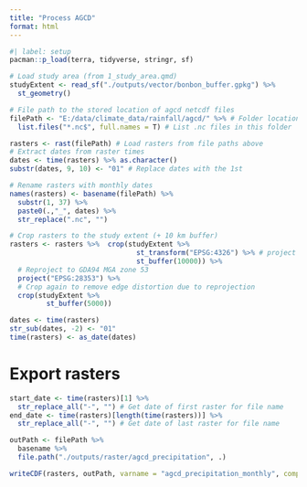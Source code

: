 ```yaml
---
title: "Process AGCD"
format: html
---
```


```r
#| label: setup
pacman::p_load(terra, tidyverse, stringr, sf)

# Load study area (from 1_study_area.qmd)
studyExtent <- read_sf("./outputs/vector/bonbon_buffer.gpkg") %>% 
  st_geometry()
```


```r
# File path to the stored location of agcd netcdf files
filePath <- "E:/data/climate_data/rainfall/agcd/" %>% # Folder location
  list.files("*.nc$", full.names = T) # List .nc files in this folder

rasters <- rast(filePath) # Load rasters from file paths above
# Extract dates from raster times
dates <- time(rasters) %>% as.character()
substr(dates, 9, 10) <- "01" # Replace dates with the 1st

# Rename rasters with monthly dates 
names(rasters) <- basename(filePath) %>% 
  substr(1, 37) %>% 
  paste0(.,"_", dates) %>% 
  str_replace(".nc", "")

# Crop rasters to the study extent (+ 10 km buffer)
rasters <- rasters %>%  crop(studyExtent %>%
                               st_transform("EPSG:4326") %>% # project study extent to match rasters coordinate system 
                               st_buffer(10000)) %>%
  # Reproject to GDA94 MGA zone 53
  project("EPSG:28353") %>% 
  # Crop again to remove edge distortion due to reprojection
  crop(studyExtent %>% 
         st_buffer(5000)) 

dates <- time(rasters)
str_sub(dates, -2) <- "01"
time(rasters) <- as_date(dates)
```

# Export rasters

```r
start_date <- time(rasters)[1] %>% 
  str_replace_all("-", "") # Get date of first raster for file name
end_date <- time(rasters)[length(time(rasters))] %>% 
  str_replace_all("-", "") # Get date of last raster for file name

outPath <- filePath %>% 
  basename %>%
  file.path("./outputs/raster/agcd_precipitation", .)

writeCDF(rasters, outPath, varname = "agcd_precipitation_monthly", compression = 6, overwrite = T)
```
